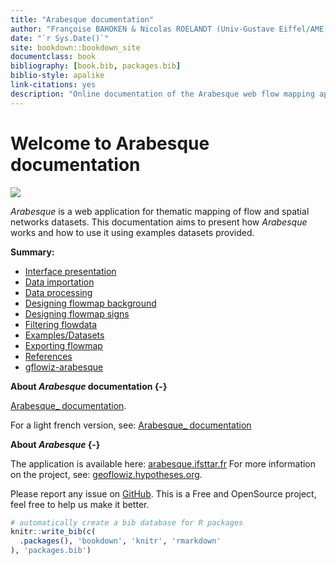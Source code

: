 --- 
title: "Arabesque documentation"
author: "Françoise BAHOKEN & Nicolas ROELANDT (Univ-Gustave Eiffel/AME)"
date: "`r Sys.Date()`"
site: bookdown::bookdown_site
documentclass: book
bibliography: [book.bib, packages.bib]
biblio-style: apalike
link-citations: yes
description: "Online documentation of the Arabesque web flow mapping application"
---
# Welcome to Arabesque documentation

![](images/logo_arabesque_DOC.png)

_Arabesque_ is a web application for thematic mapping of flow and spatial networks datasets. This documentation aims to present how _Arabesque_ works and how to use it using examples datasets provided.

**Summary:**

* [Interface presentation](./interface.html)
* [Data importation](./data-import.html)
* [Data processing](./data-processing.html)
* [Designing flowmap background](./Design-map-background.html)
* [Designing flowmap signs](./Design-flowmap-signs.html)
* [Filtering flowdata](./Filter-flowdata.html)
* [Examples/Datasets](./examples.html)
* [Exporting flowmap](./exports.html)
* [References](./examples.html)
* [gflowiz-arabesque](./gflowiz-arabesque-project.html)

**About _Arabesque_ documentation {-}**

[Arabesque_ documentation](https://gflowiz.github.io/arabesque-doc/).

For a light french version, see: [Arabesque_ documentation](https://github.com/gflowiz/sageo-ricardo)

**About _Arabesque_ {-} **

The application is available here: [arabesque.ifsttar.fr](http://arabesque.ifsttar.fr/) 
For more information on the project, see: [geoflowiz.hypotheses.org](https://geoflowiz.hypotheses.org/).

Please report any issue on [GitHub](https://github.com/gflowiz/arabesque). This is a Free and OpenSource project, feel free to help us make it better.

```{r include=FALSE}
# automatically create a bib database for R packages
knitr::write_bib(c(
  .packages(), 'bookdown', 'knitr', 'rmarkdown'
), 'packages.bib')
```
